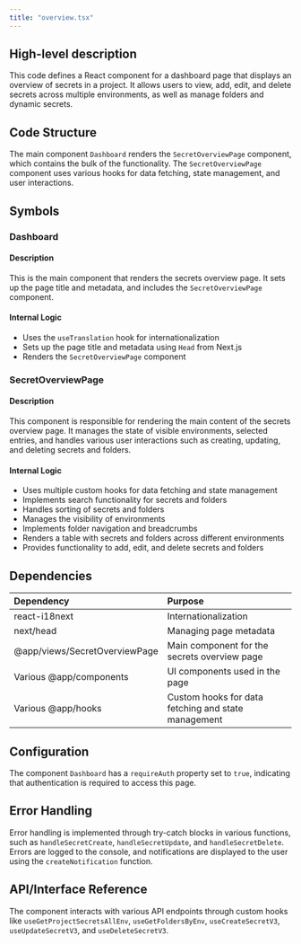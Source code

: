```yaml
---
title: "overview.tsx"
---
```


## High-level description
This code defines a React component for a dashboard page that displays an overview of secrets in a project. It allows users to view, add, edit, and delete secrets across multiple environments, as well as manage folders and dynamic secrets.

## Code Structure
The main component `Dashboard` renders the `SecretOverviewPage` component, which contains the bulk of the functionality. The `SecretOverviewPage` component uses various hooks for data fetching, state management, and user interactions.

## Symbols

### Dashboard
#### Description
This is the main component that renders the secrets overview page. It sets up the page title and metadata, and includes the `SecretOverviewPage` component.

#### Internal Logic
- Uses the `useTranslation` hook for internationalization
- Sets up the page title and metadata using `Head` from Next.js
- Renders the `SecretOverviewPage` component

### SecretOverviewPage
#### Description
This component is responsible for rendering the main content of the secrets overview page. It manages the state of visible environments, selected entries, and handles various user interactions such as creating, updating, and deleting secrets and folders.

#### Internal Logic
- Uses multiple custom hooks for data fetching and state management
- Implements search functionality for secrets and folders
- Handles sorting of secrets and folders
- Manages the visibility of environments
- Implements folder navigation and breadcrumbs
- Renders a table with secrets and folders across different environments
- Provides functionality to add, edit, and delete secrets and folders

## Dependencies
| Dependency | Purpose |
|:-----------|:--------|
| react-i18next | Internationalization |
| next/head | Managing page metadata |
| @app/views/SecretOverviewPage | Main component for the secrets overview page |
| Various @app/components | UI components used in the page |
| Various @app/hooks | Custom hooks for data fetching and state management |

## Configuration
The component `Dashboard` has a `requireAuth` property set to `true`, indicating that authentication is required to access this page.

## Error Handling
Error handling is implemented through try-catch blocks in various functions, such as `handleSecretCreate`, `handleSecretUpdate`, and `handleSecretDelete`. Errors are logged to the console, and notifications are displayed to the user using the `createNotification` function.

## API/Interface Reference
The component interacts with various API endpoints through custom hooks like `useGetProjectSecretsAllEnv`, `useGetFoldersByEnv`, `useCreateSecretV3`, `useUpdateSecretV3`, and `useDeleteSecretV3`.